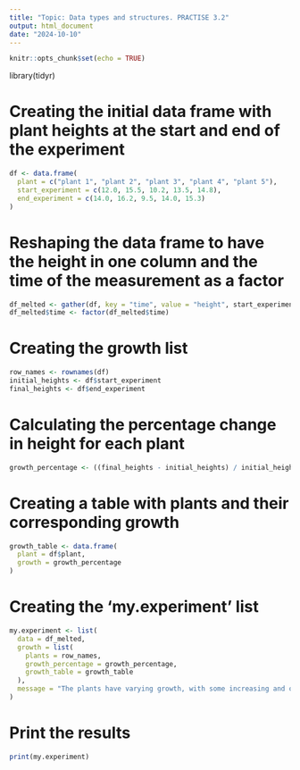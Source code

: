```yaml
---
title: "Topic: Data types and structures. PRACTISE 3.2"
output: html_document
date: "2024-10-10"
---
```


```r
knitr::opts_chunk$set(echo = TRUE)
```




library(tidyr)


# Creating the initial data frame with plant heights at the start and end of the experiment

```r
df <- data.frame(
  plant = c("plant 1", "plant 2", "plant 3", "plant 4", "plant 5"),
  start_experiment = c(12.0, 15.5, 10.2, 13.5, 14.8),
  end_experiment = c(14.0, 16.2, 9.5, 14.0, 15.3)
)
```
# Reshaping the data frame to have the height in one column and the time of the measurement as a factor
```r
df_melted <- gather(df, key = "time", value = "height", start_experiment, end_experiment)
df_melted$time <- factor(df_melted$time)
```

# Creating the growth list
```r
row_names <- rownames(df)
initial_heights <- df$start_experiment
final_heights <- df$end_experiment

```
# Calculating the percentage change in height for each plant
```r
growth_percentage <- ((final_heights - initial_heights) / initial_heights) * 100
```
# Creating a table with plants and their corresponding growth
```r
growth_table <- data.frame(
  plant = df$plant,
  growth = growth_percentage
)
```

# Creating the 'my.experiment' list
```r
my.experiment <- list(
  data = df_melted,
  growth = list(
    plants = row_names,
    growth_percentage = growth_percentage,
    growth_table = growth_table
  ),
  message = "The plants have varying growth, with some increasing and others decreasing in height."
)
```
# Print the results
```r
print(my.experiment)
```